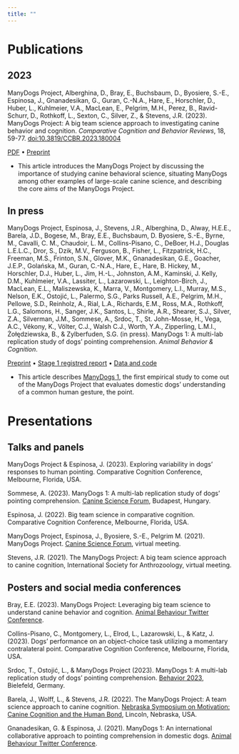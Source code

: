 ```yaml
---
title: ""
---
```


# Publications

## 2023

ManyDogs Project, Alberghina, D., Bray, E., Buchsbaum, D., Byosiere, S.-E., Espinosa, J., Gnanadesikan, G., Guran, C.-N.A., Hare, E., Horschler, D., Huber, L., Kuhlmeier, V.A., MacLean, E., Pelgrim, M.H., Perez, B., Ravid-Schurr, D., Rothkoff, L., Sexton, C., Silver, Z., & Stevens, J.R. (2023). ManyDogs Project: A big team science approach to investigating canine behavior and cognition. _Comparative Cognition and Behavior Reviews_, 18, 59-77. 
[doi:10.3819/CCBR.2023.180004](https://doi.org/10.3819/CCBR.2023.180004)

[PDF](https://doi.org/10.3819/CCBR.2023.180004) • [Preprint](https://doi.org/10.31234/osf.io/j82uc)

* This article introduces the ManyDogs Project by discussing the importance of studying canine behavioral science, situating ManyDogs among other examples of large-scale canine science, and describing the core aims of the ManyDogs Project.

## In press

ManyDogs Project, Espinosa, J., Stevens, J.R., Alberghina, D., Alway, H.E.E., Barela, J.D., Bogese, M., Bray, E.E., Buchsbaum, D. Byosiere, S.-E., Byrne, M., Cavalli, C. M., Chaudoir, L. M., Collins-Pisano, C., DeBoer, H.J., Douglas L.E.L.C., Dror, S., Dzik, M.V., Ferguson, B., Fisher, L., Fitzpatrick, H.C., Freeman, M.S., Frinton, S.N., Glover, M.K., Gnanadesikan, G.E., Goacher, J.E.P., Golańska, M., Guran, C.-N.A., Hare, E., Hare, B. Hickey, M., Horschler, D.J., Huber, L., Jim, H.-L., Johnston, A.M., Kaminski, J. Kelly, D.M., Kuhlmeier, V.A., Lassiter, L., Lazarowski, L., Leighton-Birch, J., MacLean, E.L., Maliszewska, K., Marra, V., Montgomery, L.I., Murray, M.S., Nelson, E.K., Ostojić, L., Palermo, S.G., Parks Russell, A.E., Pelgrim, M.H., Pellowe, S.D., Reinholz, A., Rial, L.A., Richards, E.M., Ross, M.A., Rothkoff, L.G., Salomons, H., Sanger, J.K., Santos, L., Shirle, A.R., Shearer, S.J., Silver, Z.A., Silverman, J.M., Sommese, A., Srdoc, T., St. John-Mosse, H., Vega, A.C., Vékony, K., Völter, C.J., Walsh C.J., Worth, Y.A., Zipperling, L.M.I., Żołędziewska, B., & Zylberfuden, S.G. (in press). ManyDogs 1: A multi-lab replication study of dogs’ pointing comprehension. _Animal Behavior & Cognition_. 

[Preprint](https://doi.org/10.31234/osf.io/4kncr) • [Stage 1 registred report](https://doi.org/10.31234/osf.io/f86jq) • [Data and code](https://osf.io/9r5xf/)

* This article describes [ManyDogs 1](manydogs1.html), the first empirical study to come out of the ManyDogs Project that evaluates domestic dogs’ understanding of a common human gesture, the point.


# Presentations

## Talks and panels

ManyDogs Project & Espinosa, J. (2023). Exploring variability in dogs’ responses to human pointing. Comparative Cognition Conference, Melbourne, Florida, USA.

Sommese, A. (2023). ManyDogs 1: A multi-lab replication study of dogs' pointing comprehension. [Canine Science Forum](https://csf2023.elte.hu/), Budapest, Hungary.

Espinosa, J. (2022). Big team science in comparative cognition. Comparative Cognition Conference, Melbourne, Florida, USA.

ManyDogs Project, Espinosa, J., Byosiere, S.-E., Pelgrim M. (2021). ManyDogs Project. [Canine Science Forum](https://csf2021.psianimal.pt/), virtual meeting.

Stevens, J.R. (2021). The ManyDogs Project: A big team science approach to canine cognition, International Society for Anthrozoology, virtual meeting.


## Posters and social media conferences

Bray, E.E. (2023). ManyDogs Project: Leveraging big team science to understand canine behavior and cognition. [Animal Behaviour Twitter Conference](https://twitter.com/search?q=%23AnimBehav2023&src=typed_query&f=top).

Collins-Pisano, C., Montgomery, L., Elrod, L., Lazarowski, L., & Katz, J. (2023).  Dogs’ performance on an object-choice task utilizing a momentary contralateral point. Comparative Cognition Conference, Melbourne, Florida, USA.

Srdoc, T., Ostojić, L., & ManyDogs Project (2023). ManyDogs 1: A multi-lab replication study of dogs' pointing comprehension. [Behavior 2023](https://www.uni-bielefeld.de/fakultaeten/biologie/forschung/veranstaltungen/behaviour2023/), Bielefeld, Germany.

Barela, J., Wolff, L., & Stevens, J.R. (2022). The ManyDogs Project: A team science approach to canine cognition. [Nebraska Symposium on Motivation: Canine Cognition and the Human Bond](https://psychology.unl.edu/symposium/recent-symposia/#sym2022), Lincoln, Nebraska, USA.

Gnanadesikan, G. & Espinosa, J. (2021). ManyDogs 1: An international collaborative approach to pointing comprehension in domestic dogs. [Animal Behaviour Twitter Conference](https://twitter.com/search?q=%23AnimBehav2021&src=typed_query&f=top).

